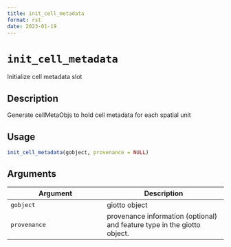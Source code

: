 ```yaml
--- 
title: init_cell_metadata 
format: rst 
date: 2023-01-19 
--- 
```

# `init_cell_metadata`

Initialize cell metadata slot


## Description

Generate cellMetaObjs to hold cell metadata for each spatial unit


## Usage

```r
init_cell_metadata(gobject, provenance = NULL)
```


## Arguments

Argument      |Description
------------- |----------------
`gobject`     |     giotto object
`provenance`     |     provenance information (optional) and feature type in the giotto object.


